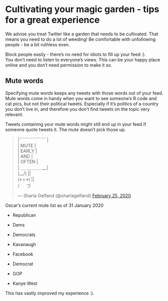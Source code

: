 # Cultivating your magic garden - tips for a great experience

We advise you treat Twitter like a garden that needs to be cultivated. That means you need to do a lot of weeding! Be comfortable with unfollowing people - be a bit ruthless even.

Block people easily - there's no need for idiots to fill up your feed :).  
You don't need to listen to everyone's views. This can be your happy place online and you don't need permission to make it so.

## Mute words

Specifying mute words keeps any tweets with those words out of your feed. Mute words come in handy when you want to see someone's R code and cat pics, but not their political tweets. Especially if it's politics of a country you don't live in, and therefore you don't find tweets on the topic very relevant. 

Tweets containing your mute words might still end up in your feed if someone quote tweets it. The mute doesn't pick those up.

<blockquote class="twitter-tweet"><p lang="en" dir="ltr">|￣￣￣￣￣￣ |<br>| MUTE |<br>| EARLY | <br>| AND | <br>| OFTEN |<br>| ＿＿＿＿＿__| <br>(\__/) || <br>(•ㅅ•) || <br>/ 　 づ</p>&mdash; Sharla Gelfand (@sharlagelfand) <a href="https://twitter.com/sharlagelfand/status/1232161684820811776?ref_src=twsrc%5Etfw">February 25, 2020</a></blockquote> <script async src="https://platform.twitter.com/widgets.js" charset="utf-8"></script>


Oscar's current mute list as of 31 January 2020

* Republican

* Dems

* Democrats

* Kavanaugh

* Facebook

* Democrat

* GOP

* Kanye West


This has vastly improved my experience :).

